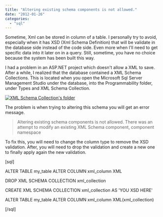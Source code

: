 ```yaml
---
title: "Altering existing schema components is not allowed."
date: "2012-01-26"
categories: 
  - "sql"
---
```


Sometime, Xml can be stored in column of a table. I personally try to avoid, especially when it has XSD (Xml Schema Definition) that will be validate in the database side instead of the code side. Even more when I'll need to get specific data into it later on in a query. Still, sometime, you have no choice because the system has been built this way.

I had a problem in an ASP.NET project which doesn't allow a XML to save. After a while, I realized that the database contained a XML Schema Collections. This is located when you open the Microsoft Sql Server Management Studio under the database, into the Programmability folder, under Types and XML Schema Collection.

[![](http://patrickdesjardins.com/blog/wp-content/uploads/2012/01/Snap-2012-01-26-at-10.35.10-241x400.png "XML Schema Collection's folder")](http://patrickdesjardins.com/blog/altering-existing-schema-components-is-not-allowed/snap-2012-01-26-at-10-35-10)

The problem is when trying to altering this schema you will get an error message.

> Altering existing schema components is not allowed. There was an attempt to modify an existing XML Schema component, component namespace

To fix this, you will need to change the column type to remove the XSD validation. After, you will need to drop the validation and create a new one to finally apply again the new validation.

\[sql\]

ALTER TABLE my\_table ALTER COLUMN xml\_column XML

DROP XML SCHEMA COLLECTION xml\_collection

CREATE XML SCHEMA COLLECTION xml\_collection AS 'YOU XSD HERE'

ALTER TABLE my\_table ALTER COLUMN xml\_column XML(xml\_collection)

\[/sql\]
